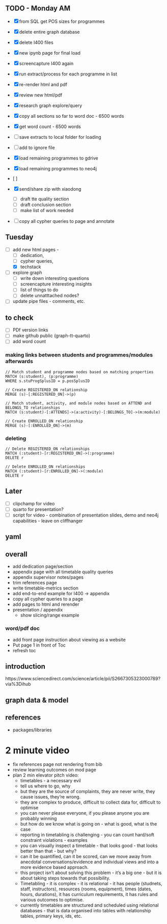 
## TODO - Monday AM

- [x] from SQL get POS sizes for programmes
- [x] delete entire graph database
- [x] delete I400 files
- [x] new ipynb page for final load
- [x] screencapture I400 again
- [x] run extract/process for each programme in list
- [x] re-render html and pdf
- [x] review new html/pdf 
- [x] research graph explore/query
- [x] copy all sections so far to word doc - 6500 words
- [x] get word count - 6500 words

- [ ] save extracts to local folder for loading
- [ ] add to ignore file 
- [x] load remaining programmes to gdrive
- [x] load remaining programmes to neo4j
- [ ] 

- [x] send/share zip with xiaodong

  
  - [ ] draft tte quality section
  - [ ] draft conclusion section 
  - [ ] make list of work needed


- [ ] copy all cypher queries to page and annotate




## Tuesday




- [ ] add new html pages - 
  - [ ] dedication, 
  - [ ] cypher queries, 
  - [x] techstack
- [ ] explore graph 
  - [ ] write down interesting questions
  - [ ] screencapture interesting insights
  - [ ] list of things to do
  - [ ] delete unnatttached nodes?
- [ ] update pipe files - comments, etc.

## to check

- [ ] PDf version links
- [ ] make github public (graph-tt-quarto)
- [ ] add word count

### making links between students and programmes/modules afterwards
```cypher
// Match student and programme nodes based on matching properties
MATCH (s:student), (p:programme)
WHERE s.stuProgSplusID = p.posSplusID

// Create REGISTERED_ON relationship
MERGE (s)-[:REGISTERED_ON]->(p)

// Match student, activity, and module nodes based on ATTEND and BELONGS_TO relationships
MATCH (s:student)-[:ATTENDS]->(a:activity)-[:BELONGS_TO]->(m:module)

// Create ENROLLED_ON relationship
MERGE (s)-[:ENROLLED_ON]->(m)

```
### deleting
```cypher
// Delete REGISTERED_ON relationships
MATCH (:student)-[r:REGISTERED_ON]->(:programme)
DELETE r

// Delete ENROLLED_ON relationships
MATCH (:student)-[r:ENROLLED_ON]->(:module)
DELETE r

```


## Later

- [ ] clipchamp for video
- [ ] quarto for presentation?
- [ ] script for video - combination of presentation slides, demo and neo4j capabilities - leave on cliffhanger

## yaml

## overall

* add dedication page/section
* appendix page with all timetable quality queries
* appendix supervisor notes/pages
* trim references page
* write timetable-metrics section
* add end-to-end example for I400 -> appendix
* copy all cypher queries to a page
* add pages to html and rerender
* presentation / appendix
  * show slicing/range example
  

### word/pdf doc
* add front page instruction about viewing as a website
* Put page 1 in front of Toc
* refresh toc




## introduction




https://www.sciencedirect.com/science/article/pii/S2667305323000789?via%3Dihub


## graph data & model


## references

* packages/libraries


# 2 minute video

* fix references page not rendering from bib
* review learning outcomes on mod page 
* plan 2 min elevator pitch video:
  * timetables - a necessary evil
  * tell us where to go, why
  * but they are the source of complaints, they are never write, they cause issues, they're wrong.
  * they are complex to produce, difficult to collect data for, difficult to optimise
  * you can never please everyone, if you please anyone you are probably winning
  * but how do we know what is going on - what is good, what is the case
  * reporting in timetabling is challenging - you can count hard/soft constraint violations - examples
  * you can visually inspect a timetable - that looks good - that looks better than that - but why?
  * can it be quantified, can it be scored, can we move away from anecdotal conversations/evidence and individual views and into a more evidence based approach.
  * this project isn't about solving this problem - it's a big one - but it is about taking steps towards that possibility.
  * Timetabling - it is complex - it is relational - it has people (studnets, staff, instructors), resources (rooms, equipment), times (dates, hours, durations), it has curriculum requirements, it has rules and various outcomes to optimise.
  * currently timetables are structured and scheduled using relational databases - that is data organised into tables with relationship tables, primary keys, ids, etc. 






